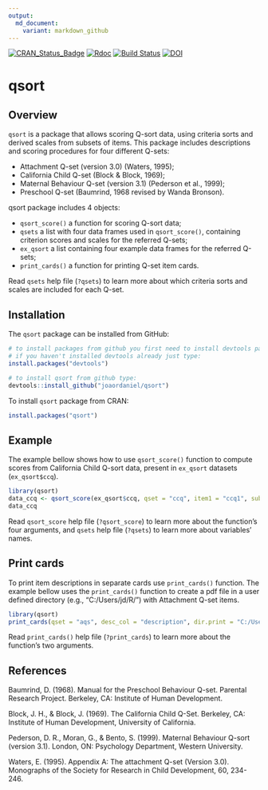 ```yaml
---
output:
  md_document:
    variant: markdown_github
---
```


<!-- README.md is generated from README.Rmd. Please edit that file -->
[![CRAN\_Status\_Badge](http://www.r-pkg.org/badges/version/qsort)](https://cran.r-project.org/package=qsort) [![Rdoc](http://www.rdocumentation.org/badges/version/qsort)](http://www.rdocumentation.org/packages/qsort) 
[![Build Status](https://travis-ci.org/joaordaniel/qsort.svg?branch=master)](https://travis-ci.org/joaordaniel/qsort)
[![DOI](https://zenodo.org/badge/132877059.svg)](https://zenodo.org/badge/latestdoi/132877059)

# qsort

## Overview

`qsort` is a package that allows scoring Q-sort data,
using criteria sorts and derived scales from subsets of items.
This package includes descriptions and scoring procedures
for four different Q-sets:

* Attachment Q-set (version 3.0) (Waters, 1995);
* California Child Q-set (Block & Block, 1969);      
* Maternal Behaviour Q-set (version 3.1) (Pederson et al., 1999);
* Preschool Q-set (Baumrind, 1968 revised by Wanda Bronson).  

qsort package includes 4 objects:

* `qsort_score()` a function for scoring Q-sort data;
* `qsets` a list with four data frames used in `qsort_score()`,
containing criterion scores and scales for the referred Q-sets;
* `ex_qsort` a list containing four example data frames for the referred Q-sets;
* `print_cards()` a function for printing Q-set item cards.

Read `qsets` help file (`?qsets`) to learn more about
which criteria sorts and scales are included for each Q-set.

## Installation

The `qsort` package can be installed from GitHub:  

```r
# to install packages from github you first need to install devtools package from CRAN.
# if you haven't installed devtools already just type:
install.packages("devtools")

# to install qsort from github type:
devtools::install_github("joaordaniel/qsort")
```

To install `qsort` package from CRAN:
```r
install.packages("qsort")
```

## Example

The example bellow shows how to use `qsort_score()` function
to compute scores from California Child Q-sort data,
present in `ex_qsort` datasets (`ex_qsort$ccq`).  

```r
library(qsort)
data_ccq <- qsort_score(ex_qsort$ccq, qset = "ccq", item1 = "ccq1", subj_id = "participant", group_id = "classroom")
data_ccq
```

Read `qsort_score` help file (`?qsort_score`)
to learn more about the function's four arguments,
and `qsets` help file (`?qsets`) to learn more about variables' names.


## Print cards

To print item descriptions in separate cards use `print_cards()` function.
The example bellow uses the `print_cards()` function to create a pdf file
in a user defined directory (e.g., "C:/Users/jd/R/") with Attachment Q-set items.

```r
library(qsort)
print_cards(qset = "aqs", desc_col = "description", dir.print = "C:/Users/jd/R/")
```
Read `print_cards()` help file (`?print_cards`)
to learn more about the function's two arguments.

## References
Baumrind, D. (1968). Manual for the Preschool Behaviour Q-set.
Parental Research Project. Berkeley, CA: Institute of Human Development.    

Block, J. H., & Block, J. (1969). The California Child Q-Set. Berkeley, CA:
Institute of Human Development, University of California.      

Pederson, D. R., Moran, G., & Bento, S. (1999). Maternal Behaviour
Q-sort (version 3.1). London, ON: Psychology Department, Western University. 

Waters, E. (1995). Appendix A: The attachment Q-set (Version 3.0).
Monographs of the Society for Research in Child Development, 60, 234-246.     
